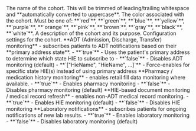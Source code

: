 <ParamField body="name" type="string" required>
  The name of the cohort. This will be trimmed of leading/trailing whitespace and **automatically converted to uppercase**.
</ParamField>

<ParamField body="color" type="string" required>
  The color associated with the cohort. Must be one of: **`red`**, **`green`**, **`blue`**, **`yellow`**, **`purple`**, **`orange`**, **`pink`**, **`brown`**, **`gray`**, **`black`**, **`white`**.
</ParamField>

<ParamField body="description" type="string" optional>
  A description of the cohort and its purpose.
</ParamField>

<ParamField body="settings" type="object" optional>
  Configuration settings for the cohort.
  <Expandable title="Settings properties">
    <ParamField body="monitoring" type="object" optional>
      <ParamField body="adt" type="boolean|array" optional>
        **ADT (Admission, Discharge, Transfer) monitoring** - subscribes patients to ADT notifications based on their **primary address state**.  
        - **`true`** - Uses the patient's primary address to determine which state HIE to subscribe to
        - **`false`** - Disables ADT monitoring (default)
        - **`["HieName", "HieName", ...]`** - Force-enables for specific state HIE(s) instead of using primary address
      </ParamField>
      <ParamField body="pharmacy" type="boolean" optional>
        **Pharmacy / medication history monitoring** - enables retail fill data monitoring where available.  
        - **`true`** - Enables pharmacy monitoring
        - **`false`** - Disables pharmacy monitoring (default)
      </ParamField>
      <ParamField body="hie" type="boolean" optional>
        **HIE-based document monitoring / medical record refresh** - enables non-ADT medical record monitoring.  
        - **`true`** - Enables HIE monitoring (default)
        - **`false`** - Disables HIE monitoring
      </ParamField>
      <ParamField body="laboratory" type="boolean" optional>
        **Laboratory notifications** - subscribes patients for ongoing notifications of new lab results.  
        - **`true`** - Enables laboratory monitoring
        - **`false`** - Disables laboratory monitoring (default)
      </ParamField>
    </ParamField>
  </Expandable>
</ParamField>
